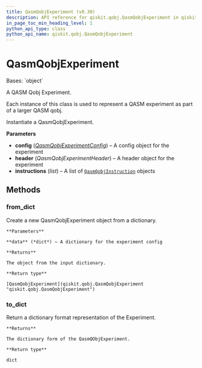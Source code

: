 ```yaml
---
title: QasmQobjExperiment (v0.30)
description: API reference for qiskit.qobj.QasmQobjExperiment in qiskit v0.30
in_page_toc_min_heading_level: 1
python_api_type: class
python_api_name: qiskit.qobj.QasmQobjExperiment
---
```


# QasmQobjExperiment

<Class id="qiskit.qobj.QasmQobjExperiment" isDedicatedPage={true} github="https://github.com/qiskit/qiskit/tree/stable/0.18/qiskit/qobj/qasm_qobj.py" signature="QasmQobjExperiment(config=None, header=None, instructions=None)" modifiers="class">
  Bases: `object`

  A QASM Qobj Experiment.

  Each instance of this class is used to represent a QASM experiment as part of a larger QASM qobj.

  Instantiate a QasmQobjExperiment.

  **Parameters**

  *   **config** ([*QasmQobjExperimentConfig*](qiskit.qobj.QasmQobjExperimentConfig "qiskit.qobj.QasmQobjExperimentConfig")) – A config object for the experiment
  *   **header** (*QasmQobjExperimentHeader*) – A header object for the experiment
  *   **instructions** (*list*) – A list of [`QasmQobjInstruction`](qiskit.qobj.QasmQobjInstruction "qiskit.qobj.QasmQobjInstruction") objects

  ## Methods

  <span id="qiskit-qobj-qasmqobjexperiment-from-dict" />

  ### from\_dict

  <Function id="qiskit.qobj.QasmQobjExperiment.from_dict" signature="QasmQobjExperiment.from_dict(data)" modifiers="classmethod">
    Create a new QasmQobjExperiment object from a dictionary.

    **Parameters**

    **data** (*dict*) – A dictionary for the experiment config

    **Returns**

    The object from the input dictionary.

    **Return type**

    [QasmQobjExperiment](qiskit.qobj.QasmQobjExperiment "qiskit.qobj.QasmQobjExperiment")
  </Function>

  <span id="qiskit-qobj-qasmqobjexperiment-to-dict" />

  ### to\_dict

  <Function id="qiskit.qobj.QasmQobjExperiment.to_dict" signature="QasmQobjExperiment.to_dict()">
    Return a dictionary format representation of the Experiment.

    **Returns**

    The dictionary form of the QasmQObjExperiment.

    **Return type**

    dict
  </Function>
</Class>


